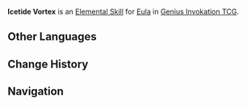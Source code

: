 {{Stub}}
{{About|the Character Card Skill for [[Genius Invokation TCG]]|the Playable Character Talent|Icetide Vortex}}
{{Genius Invokation TCG Skill Infobox
|title      = Icetide Vortex
|image      = Icetide Vortex Character Card Skill.png
|type       = Elemental Skill
|character  = Eula
|element    = Cryo
|matching   = 3
|effect     = Deals 2 {{Color|Cryo DMG}}. If this character has not yet gained '''Grimheart''', they will gain Grimheart.<br /><br />'''Grimheart'''<br />After the character to which this is attached uses Icetide Vortex: Remove this status, DMG +2 for this instance.
|order      = 2
}}
'''Icetide Vortex''' is an [[Character Card Elemental Skill|Elemental Skill]] for [[Eula (Character Card)|Eula]] in [[Genius Invokation TCG]].

==Other Languages==
{{Transclude|Icetide Vortex|Other Languages}}

==Change History==
{{Change History|3.5}}

==Navigation==
{{Genius Invokation TCG Skill Navbox|Eula}}